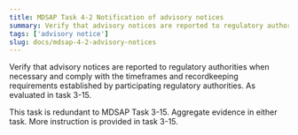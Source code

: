 ```yaml
---
title: MDSAP Task 4-2 Notification of advisory notices
summary: Verify that advisory notices are reported to regulatory authorities when necessary and comply with the timeframes and recordkeeping requirements established by participating regulatory authorities.
tags: ['advisory notice']
slug: docs/mdsap-4-2-advisory-notices
---
```


<RegLang>
Verify that advisory notices are reported to regulatory authorities when necessary and comply with the timeframes and recordkeeping requirements established by participating regulatory authorities.
</RegLang>

<ReportLang>
As evaluated in task 3-15. 
</ReportLang>

This task is redundant to <QLink>MDSAP Task 3-15</QLink>. Aggregate evidence in either task. More instruction is provided in task 3-15.



